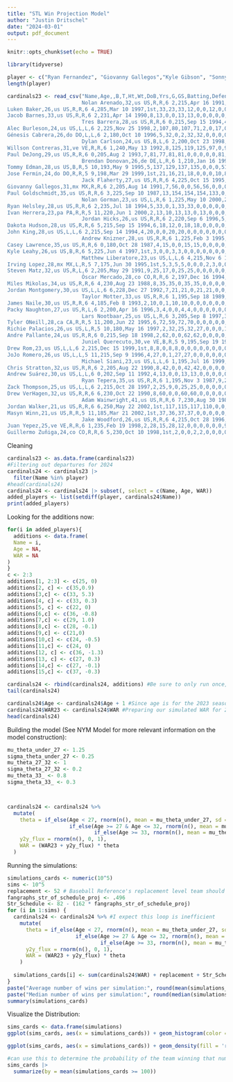 ```yaml
---
title: "STL Win Projection Model"
author: "Justin Dritschel"
date: "2024-03-01"
output: pdf_document
---
```


```r
knitr::opts_chunk$set(echo = TRUE)
```
```r
library(tidyverse)
```

```r
player <- c("Ryan Fernandez", "Giovanny Gallegos","Kyle Gibson", "Sonny Gray", "Ryan Helsley","John King","Andrew Kittredge","Adam Kloffenstein","Matthew Liberatore","Lance Lynn","Steven Matz","Kenyan Middleton","Miles Mikolas", "Riley O'Brien", "Andre Pallante", "Sem Robberse", "Nick Robertson", "Drew Rom", "JoJo Romero","Zack Thompson","Willson Contreras","Ivan Herrera","Pedro Pages", "Nolan Arenado","Luken Baker","Brandon Crawford","Brendan Donovan","Tommy Edman","Jose Fermin","Paul Goldschmidt","Nolan Gorman","Alfonso Rivas","Masyn Winn","Jared Young", "Alec Burleson","Dylan Carlson","Lars Nootbaar", "Michael Siani", "Jordan Walker","Matt Carpenter")
length(player)
```

```r
cardinals23 <- read_csv("Name,Age,,B,T,Ht,Wt,DoB,Yrs,G,GS,Batting,Defense,P,C,1B,2B,3B,SS,LF,CF,RF,OF,DH,PH,PR,WAR,Salary,,Name-additional
                        Nolan Arenado,32,us US,R,R,6 2,215,Apr 16 1991,11,144,143,144,128,0,0,0,0,128,0,0,0,0,0,15,1,0,2.4,$35000000,All-Star,arenano01
Luken Baker,26,us US,R,R,6 4,285,Mar 10 1997,1st,33,23,33,12,0,0,12,0,0,0,0,0,0,0,17,5,0,-0.4,,,bakerlu01
Jacob Barnes,33,us US,R,R,6 2,231,Apr 14 1990,8,13,0,0,13,13,0,0,0,0,0,0,0,0,0,0,0,0,-0.2,,,barneja01
                        Tres Barrera,28,us US,R,R,6 0,215,Sep 15 1994,4,6,0,6,6,0,6,0,0,0,0,0,0,0,0,0,1,0,0.0,,,barretr01
Alec Burleson,24,us US,L,L,6 2,225,Nov 25 1998,2,107,80,107,71,2,0,17,0,0,0,44,0,13,54,24,24,0,-0.8,$721450,,burleal01
Génesis Cabrera,26,do DO,L,L,6 2,180,Oct 10 1996,5,32,0,2,32,32,0,0,0,0,0,0,0,0,0,0,0,0,0.0,$950000,,cabrege01
                        Dylan Carlson,24,us US,B,L,6 2,200,Oct 23 1998,4,76,59,76,72,0,0,0,0,0,0,5,50,20,72,3,6,1,0.5,$742400,,carlsdy01
Willson Contreras,31,ve VE,R,R,6 1,240,May 13 1992,8,125,119,125,97,0,97,0,0,0,0,0,0,0,0,30,5,0,3.4,$10000000,,contrwi01
Paul DeJong,29,us US,R,R,6 0,205,Aug 2 1993,7,81,77,81,81,0,0,0,0,0,81,0,0,0,0,0,1,0,0.7,,,dejonpa01
                        Brendan Donovan,26,de DE,L,R,6 1,210,Jan 16 1997,2,95,81,95,75,0,0,14,34,6,1,21,0,9,26,18,10,1,1.9,$728600,,donovbr01
Tommy Edman,28,us US,B,R,5 10,193,May 9 1995,5,137,129,137,135,0,0,0,51,0,48,0,42,8,49,0,5,0,2.1,$4200000,,edmanto01
Jose Fermin,24,do DO,R,R,5 9,198,Mar 29 1999,1st,21,16,21,18,0,0,0,10,8,0,0,0,0,0,1,1,2,0.1,,,fermijo01
                        Jack Flaherty,27,us US,R,R,6 4,225,Oct 15 1995,7,20,20,0,20,20,0,0,0,0,0,0,0,0,0,0,0,0,1.4,$5400000,,flaheja01
Giovanny Gallegos,31,mx MX,R,R,6 2,205,Aug 14 1991,7,56,0,0,56,56,0,0,0,0,0,0,0,0,0,0,0,0,0.3,$4750000,,gallegi01
Paul Goldschmidt,35,us US,R,R,6 3,225,Sep 10 1987,13,154,154,154,133,0,0,133,0,0,0,0,0,0,0,21,0,0,3.4,$26000000,,goldspa01
                        Nolan Gorman,23,us US,L,R,6 1,225,May 10 2000,2,119,106,119,88,0,0,0,75,18,0,0,0,0,0,27,10,0,2.4,$726950,,gormano01
Ryan Helsley,28,us US,R,R,6 2,235,Jul 18 1994,5,33,0,1,33,33,0,0,0,0,0,0,0,0,0,0,0,0,1.4,$2150000,,helslry01
Ivan Herrera,23,pa PA,R,R,5 11,220,Jun 1 2000,2,13,10,13,13,0,13,0,0,0,0,0,0,0,0,0,0,0,0.3,,,herreiv01
                        Jordan Hicks,26,us US,R,R,6 2,220,Sep 6 1996,5,40,0,0,40,40,0,0,0,0,0,0,0,0,0,0,0,0,0.3,$1837500,,hicksjo03
Dakota Hudson,28,us US,R,R,6 5,215,Sep 15 1994,6,18,12,0,18,18,0,0,0,0,0,0,0,0,0,0,0,0,0.5,$2650000,,hudsoda02
John King,28,us US,L,L,6 2,215,Sep 14 1994,4,20,0,0,20,20,0,0,0,0,0,0,0,0,0,0,0,0,0.9,,,kingjo01
                        Andrew Knizner,28,us US,R,R,6 1,225,Feb 3 1995,5,70,63,70,69,0,68,1,0,0,0,0,0,0,0,1,2,1,1.0,$1100000,,kniznan01
Casey Lawrence,35,us US,R,R,6 0,180,Oct 28 1987,4,15,0,0,15,15,0,0,0,0,0,0,0,0,0,0,0,0,-0.3,,,lawreca01
Kyle Leahy,26,us US,B,R,6 5,225,Jun 4 1997,1st,3,0,0,3,3,0,0,0,0,0,0,0,0,0,0,0,0,-0.3,,,leahyky01
                        Matthew Liberatore,23,us US,L,L,6 4,215,Nov 6 1999,2,22,11,0,22,22,0,0,0,0,0,0,0,0,0,0,0,0,-0.3,,,liberma01
Irving Lopez,28,mx MX,L,R,5 7,175,Jun 30 1995,1st,5,3,5,5,0,0,0,2,3,0,0,0,0,0,0,1,1,-0.4,,,lopezir01
Steven Matz,32,us US,R,L,6 2,205,May 29 1991,9,25,17,0,25,25,0,0,0,0,0,0,0,0,0,0,0,0,1.7,$10500000,,matzst01
                        Óscar Mercado,28,co CO,R,R,6 2,197,Dec 16 1994,5,20,7,20,17,0,0,0,0,0,0,7,4,8,17,3,1,2,-0.2,,,mercaos01
Miles Mikolas,34,us US,R,R,6 4,230,Aug 23 1988,8,35,35,0,35,35,0,0,0,0,0,0,0,0,0,0,0,0,1.9,$18750000,,mikolmi01
Jordan Montgomery,30,us US,L,L,6 6,228,Dec 27 1992,7,21,21,0,21,21,0,0,0,0,0,0,0,0,0,0,0,0,2.1,$10000000,,montgjo01
                        Taylor Motter,33,us US,R,R,6 1,195,Sep 18 1989,6,29,21,29,28,0,0,1,14,12,3,0,0,1,1,1,3,0,-0.6,$775000,,motteta01
James Naile,30,us US,R,R,6 4,185,Feb 8 1993,2,10,0,1,10,10,0,0,0,0,0,0,0,0,0,0,0,0,-0.6,,,naileja01
Packy Naughton,27,us US,R,L,6 2,200,Apr 16 1996,3,4,0,0,4,4,0,0,0,0,0,0,0,0,0,0,0,0,0.2,$728750,,naughpa01
                        Lars Nootbaar,25,us US,L,R,6 3,205,Sep 8 1997,3,117,112,117,114,0,0,0,0,0,0,24,73,34,114,2,4,0,3.3,$732400,,nootbla01
Tyler ONeill,28,ca CA,R,R,5 11,200,Jun 22 1995,6,72,59,72,70,0,0,0,0,0,0,58,13,0,70,1,6,1,0.3,$4950000,,oneilty01
Richie Palacios,26,us US,L,R,5 10,180,May 16 1997,2,32,25,32,27,0,0,0,1,0,0,17,8,2,26,3,4,2,0.5,,,palacri01
Andre Pallante,24,us US,R,R,6 0,215,Sep 18 1998,2,62,0,0,62,62,0,0,0,0,0,0,0,0,0,0,0,0,0.1,$728600,,pallaan01
                        Juniel Querecuto,30,ve VE,B,R,5 9,195,Sep 19 1992,2,9,5,9,8,0,0,2,2,5,0,0,0,0,0,0,0,1,-0.2,,,quereju01
Drew Rom,23,us US,L,L,6 2,215,Dec 15 1999,1st,8,8,0,8,8,0,0,0,0,0,0,0,0,0,0,0,0,-1.0,,,romdr01
JoJo Romero,26,us US,L,L,5 11,215,Sep 9 1996,4,27,0,1,27,27,0,0,0,0,0,0,0,0,0,0,0,0,0.6,,,romerjo01
                        Michael Siani,23,us US,L,L,6 1,195,Jul 16 1999,2,5,0,5,3,0,0,0,0,0,0,0,3,0,3,2,0,2,-0.2,,,sianimi01
Chris Stratton,32,us US,R,R,6 2,205,Aug 22 1990,8,42,0,0,42,42,0,0,0,0,0,0,0,0,0,0,0,0,0.1,$2800000,,stratch01
Andrew Suárez,30,us US,L,L,6 0,202,Sep 11 1992,4,13,0,0,13,13,0,0,0,0,0,0,0,0,0,0,0,0,-0.6,,,suarean01
                        Ryan Tepera,35,us US,R,R,6 1,195,Nov 3 1987,9,2,0,0,2,2,0,0,0,0,0,0,0,0,0,0,0,0,-0.1,,,teperry01
Zack Thompson,25,us US,L,L,6 2,215,Oct 28 1997,2,25,9,0,25,25,0,0,0,0,0,0,0,0,0,0,0,0,0.6,$725000,,thompza02
Drew VerHagen,32,us US,R,R,6 6,230,Oct 22 1990,8,60,0,0,60,60,0,0,0,0,0,0,0,0,0,0,0,0,0.5,$3000000,,verhadr01
                        Adam Wainwright,41,us US,R,R,6 7,230,Aug 30 1981,18,23,21,2,21,21,0,0,0,0,0,0,0,0,0,1,2,0,-2.0,$17500000,,wainwad01
Jordan Walker,21,us US,R,R,6 6,250,May 22 2002,1st,117,115,117,110,0,0,0,0,0,0,19,0,93,110,7,1,1,-0.1,,,walkejo02
Masyn Winn,21,us US,R,R,5 11,185,Mar 21 2002,1st,37,36,37,37,0,0,0,0,0,37,0,0,0,0,0,0,0,-0.6,,,winnma01
                        Jake Woodford,26,us US,R,R,6 4,215,Oct 28 1996,4,15,8,0,15,15,0,0,0,0,0,0,0,0,0,0,0,0,-0.4,$739800,,woodfja01
Juan Yepez,25,ve VE,R,R,6 1,235,Feb 19 1998,2,28,15,28,12,0,0,0,0,0,0,9,0,3,12,11,11,0,-0.7,,,yepezju01
Guillermo Zuñiga,24,co CO,R,R,6 5,230,Oct 10 1998,1st,2,0,0,2,2,0,0,0,0,0,0,0,0,0,0,0,0,0.0,,,zuniggu01")
```
Cleaning
```r
cardinals23 <- as.data.frame(cardinals23)
#Filtering out departures for 2024
cardinals24 <- cardinals23 |>
  filter(Name %in% player)
#head(cardinals24)
cardinals24 <- cardinals24 |> subset(, select = c(Name, Age, WAR))
added_players <- list(setdiff(player, cardinals24$Name))
print(added_players)
```
Looking for the additions now:
```r
for(i in added_players){
  additions <- data.frame(
  Name = i,
  Age = NA,
  WAR = NA
)
}
c <- 2:3
additions[1, 2:3] <- c(25, 0)
additions[2, c] <- c(35,0.9)
additions[3,c] <- c(33, 5.3)
additions[4, c] <- c(33, 0.3)
additions[5, c] <- c(22, 0)
additions[6,c] <- c(36, -0.8)
additions[7,c] <- c(29, 1.0)
additions[8,c] <- c(28, -0.1)
additions[9,c] <- c(21,0)
additions[10,c] <- c(24, -0.5)
additions[11,c] <- c(24, 0)
additions[12, c] <- c(36, -1.3)
additions[13, c] <- c(27, 0.3)
additions[14,c] <- c(27, -0.1)
additions[15,c] <- c(37, -0.3)

cardinals24 <- rbind(cardinals24, additions) #Be sure to only run once, else you have to re-run the whole program.
tail(cardinals24)
```

```r
cardinals24$Age <- cardinals24$Age + 1 #Since age is for the 2023 season
cardinals24$WAR23 <- cardinals24$WAR #Preparing our simulated WAR for 2024
head(cardinals24)
```
Building the model (See NYM Model for more relevant information on the model construction):
```r
mu_theta_under_27 <- 1.25
sigma_theta_under_27 <- 0.25
mu_theta_27_32 <- 1
sigma_theta_27_32 <- 0.2
mu_theta_33_ <- 0.8
sigma_theta_33_ <- 0.3



cardinals24 <- cardinals24 %>%
  mutate(
    theta = if_else(Age < 27, rnorm(n(), mean = mu_theta_under_27, sd = sigma_theta_under_27),
                    if_else(Age >= 27 & Age <= 32, rnorm(n(), mean = mu_theta_27_32, sd = sigma_theta_27_32),
                            if_else(Age >= 33, rnorm(n(), mean = mu_theta_33_, sd = sigma_theta_33_), 0))),
    y2y_flux = rnorm(n(), 0, 1),
    WAR = (WAR23 + y2y_flux) * theta
  )
```

Running the simulations:

```r
simulations_cards <- numeric(10^5)
sims <- 10^5
replacement <- 52 # Baseball Reference's replacement level team should win approximately 52 games
fangraphs_str_of_schedule_proj <- .496
Str_Schedule <- 82 - (162 * fangraphs_str_of_schedule_proj)
for (i in 1:sims) {
  cardinals24 <- cardinals24 %>% #I expect this loop is inefficient
    mutate(
      theta = if_else(Age < 27, rnorm(n(), mean = mu_theta_under_27, sd = sigma_theta_under_27),
                      if_else(Age >= 27 & Age <= 32, rnorm(n(), mean = mu_theta_27_32, sd = sigma_theta_27_32),
                              if_else(Age >= 33, rnorm(n(), mean = mu_theta_33_, sd = sigma_theta_33_), 0))),
      y2y_flux = rnorm(n(), 0, 1),
      WAR = (WAR23 + y2y_flux) * theta
    )
  
  simulations_cards[i] <- sum(cardinals24$WAR) + replacement + Str_Schedule
}
paste("Average number of wins per simulation:", round(mean(simulations_cards)))
paste("Median number of wins per simulation:", round(median(simulations_cards)))
summary(simulations_cards)
```
Visualize the Distribution:
```r
sims_cards <- data.frame(simulations)
ggplot(sims_cards, aes(x = simulations_cards)) + geom_histogram(color = 'gold', fill = "red") + labs(title = "Distribution of 2024 Cardinals wins after 100000 simulations", x = "Wins")

ggplot(sims_cards, aes(x = simulations_cards)) + geom_density(fill = 'red', alpha = 0.3)
```


```r
#can use this to determine the probability of the team winning that number of games, for example, 100 here.
sims_cards |>
  summarize(by = mean(simulations_cards >= 100))
```















































